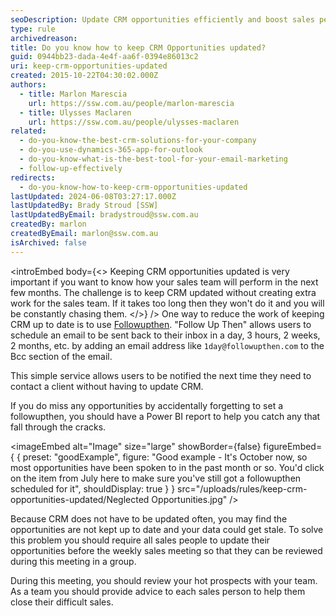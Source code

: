 ```yaml
---
seoDescription: Update CRM opportunities efficiently and boost sales performance by using Follow Up Then to schedule timely reminders and leveraging Power BI reports to identify potential gaps.
type: rule
archivedreason:
title: Do you know how to keep CRM Opportunities updated?
guid: 0944bb23-dada-4e4f-aa6f-0394e86013c2
uri: keep-crm-opportunities-updated
created: 2015-10-22T04:30:02.000Z
authors:
  - title: Marlon Marescia
    url: https://ssw.com.au/people/marlon-marescia
  - title: Ulysses Maclaren
    url: https://ssw.com.au/people/ulysses-maclaren
related:
  - do-you-know-the-best-crm-solutions-for-your-company
  - do-you-use-dynamics-365-app-for-outlook
  - do-you-know-what-is-the-best-tool-for-your-email-marketing
  - follow-up-effectively
redirects:
  - do-you-know-how-to-keep-crm-opportunities-updated
lastUpdated: 2024-06-08T03:27:17.000Z
lastUpdatedBy: Brady Stroud [SSW]
lastUpdatedByEmail: bradystroud@ssw.com.au
createdBy: marlon
createdByEmail: marlon@ssw.com.au
isArchived: false
---
```


<introEmbed
  body={<>
Keeping CRM opportunities updated is very important if you want to know how your sales team will perform in the next few months. The challenge is to keep CRM updated without creating extra work for the sales team. If it takes too long then they won't do it and you will be constantly chasing them.
  </>}
/>
One way to reduce the work of keeping CRM up to date is to use [Followupthen](https://www.followupthen.com). "Follow Up Then" allows users to schedule an email to be sent back to their inbox in a day, 3 hours, 2 weeks, 2 months, etc. by adding an email address like `1day@followupthen.com` to the Bcc section of the email.

This simple service allows users to be notified the next time they need to contact a client without having to update CRM.

If you do miss any opportunities by accidentally forgetting to set a followupthen, you should have a Power BI report to help you catch any that fall through the cracks.

<imageEmbed
  alt="Image"
  size="large"
  showBorder={false}
  figureEmbed={ {
    preset: "goodExample",
    figure: "Good example - It's October now, so most opportunities have been spoken to in the past month or so. You'd click on the item from July here to make sure you've still got a followupthen scheduled for it",
    shouldDisplay: true
  } }
  src="/uploads/rules/keep-crm-opportunities-updated/Neglected Opportunities.jpg"
/>

Because CRM does not have to be updated often, you may find the opportunities are not kept up to date and your data could get stale. To solve this problem you should require all sales people to update their opportunities before the weekly sales meeting so that they can be reviewed during this meeting in a group.

During this meeting, you should review your hot prospects with your team. As a team you should provide advice to each sales person to help them close their difficult sales.
